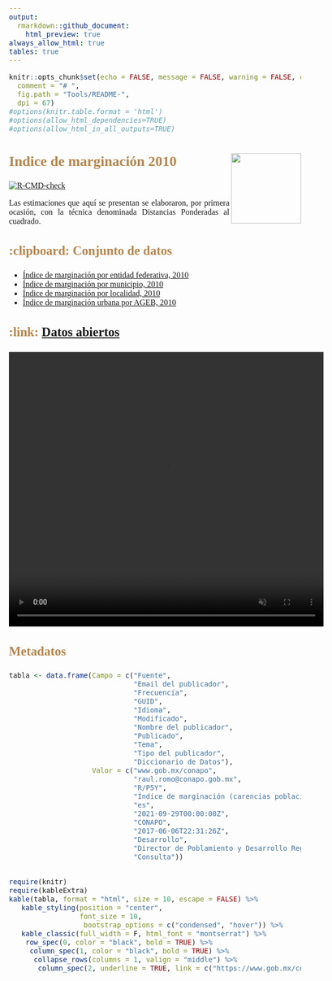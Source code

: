 ---
output:   
  rmarkdown::github_document:
    html_preview: true
always_allow_html: true
tables: true
---

<!-- README.md is generated from README.Rmd. Please edit that file -->

```{r, echo = FALSE}
knitr::opts_chunk$set(echo = FALSE, message = FALSE, warning = FALSE, collapse = TRUE, cache = FALSE,
  comment = "# ",
  fig.path = "Tools/README-",
  dpi = 67)
#options(knitr.table.format = 'html')
#options(allow_html_dependencies=TRUE)
#options(allow_html_in_all_outputs=TRUE)
```


<style type="text/css">
body {
text-align: justify;
font-style: normal;
font-family: "Montserrat";
font-size: 16px
}
h1 {
  color: #B6854D;
  font-size: 30px
}
h2 {
  color: #B6854D;
  font-size: 28px
}
h3 {
  color: #B6854D;
  font-size: 25px
}
</style>

## Indice de marginación 2010 <img src='Tools/Mapa_Mx_2010.png' align="right" height="138.5" />

<!-- badges: start -->
[![R-CMD-check](https://github.com/r-lib/usethis/actions/workflows/R-CMD-check.yaml/badge.svg)](https://github.com/r-lib/usethis/actions/workflows/R-CMD-check.yaml)
<!-- badges: end -->


Las estimaciones que aquí se presentan se elaboraron, por primera ocasión, con la técnica denominada Distancias Ponderadas al cuadrado. 


<!-- Anotaciones: start -->
### :clipboard: Conjunto de datos
<!-- Anotaciones: end --> 

- [Índice de marginación por entidad federativa, 2010](https://github.com/IndiceMx/IM_2010/blob/92ed86d1e1706e13d874d5655ac75a35f53de460/IME_2010.xlsx)  
- [Índice de marginación por municipio, 2010](https://github.com/IndiceMx/IM_2010/blob/091cf8b2d124cc6f399b1bc9f6041e15c67fb6ef/IMM_2010.xlsx)  
- [Índice de marginación por localidad, 2010](https://github.com/IndiceMx/IM_2010/blob/091cf8b2d124cc6f399b1bc9f6041e15c67fb6ef/IML_2010.xlsx) 
- [Índice de marginación urbana por AGEB, 2010](https://github.com/IndiceMx/IM_2010/blob/091cf8b2d124cc6f399b1bc9f6041e15c67fb6ef/IMU_2010.xlsx) 

### :link: [Datos abiertos](https://datos.gob.mx/) 


<video width="620" height="540" autoplay muted>
   <source src="Tools/Datos Abiertos.mp4" type="video/mp4">
</video>


### Metadatos

```{r, echo=FALSE}
tabla <- data.frame(Campo = c("Fuente", 
                              "Email del publicador", 
                              "Frecuencia", 
                              "GUID", 
                              "Idioma", 
                              "Modificado", 
                              "Nombre del publicador", 
                              "Publicado", 
                              "Tema", 
                              "Tipo del publicador", 
                              "Diccionario de Datos"),
                    Valor = c("www.gob.mx/conapo", 
                              "raul.romo@conapo.gob.mx",  
                              "R/P5Y", 
                              "Índice de marginación (carencias poblacionales) por localidad, municipio y entidad", 
                              "es", 
                              "2021-09-29T00:00:00Z", 
                              "CONAPO", 
                              "2017-06-06T22:31:26Z", 
                              "Desarrollo", 
                              "Director de Poblamiento y Desarrollo Regional Sustentable",
                              "Consulta")) 


require(knitr)
require(kableExtra)
kable(tabla, format = "html", size = 10, escape = FALSE) %>%
   kable_styling(position = "center",
                 font_size = 10,
                  bootstrap_options = c("condensed", "hover")) %>%
   kable_classic(full_width = F, html_font = "montserrat") %>%
    row_spec(0, color = "black", bold = TRUE) %>% 
     column_spec(1, color = "black", bold = TRUE) %>% 
      collapse_rows(columns = 1, valign = "middle") %>%
       column_spec(2, underline = TRUE, link = c("https://www.gob.mx/conapo", "", "", "", "", "","", "", "", "", "https://www.gob.mx/conapo/documentos/diccionarios-de-las-bases-de-datos-de-marginacion?idiom=es"))
```
